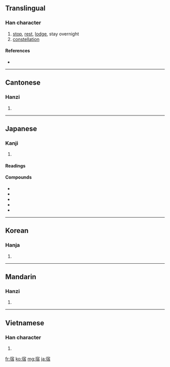 ==Translingual==

===Han character===
{{Han char|rn=40|rad=宀|as=08|sn=11|four=3026<sub>1</sub>|canj=十人一日 (JOMA)}}

# [[stop]], [[rest]], [[lodge]], stay overnight
# [[constellation]]

====References====
* {{Han ref|kx=0287.130|dkj=07195|dj=0568.210|hdz=20938.100|uh=5BBF|ud=23487|bh=B14A|bd=45386}}

----

==Cantonese==

===Hanzi===
{{yue-hanzi|jyut=|y=suk1}}

# {{defn|Cantonese|sort=宀08}}

----

==Japanese==

===Kanji===
{{ja-kanji|grade=3|rs=宀08}}

# {{defn|Japanese}}

====Readings====
{{ja-readings
|on=[[しゅく]] (shuku), [[しゅう]] (shū)
|kun=[[やどる]] (yadoru), [[やど]] (yado)}}

====Compounds====
* {{term|民宿||traditional Japanese budget inn|tr=みんしゅく, minshuku|sc=Jpan|lang=ja}}
* {{term|新宿||[[Shinjuku]]|tr=しんじゅく, shinjuku|sc=Jpan|lang=ja}}
* {{term|宿題||[[homework]]|tr=しゅくだい, shukudai|sc=Jpan|lang=ja}}
* {{term|宿命||[[destiny]]; [[fate]]|tr=しゅくめい, shukumei|sc=Jpan|lang=ja}}
* {{term|宿泊||[[lodging]]|tr=しゅくはく, shukuhaku|sc=Jpan|lang=ja}}

----

==Korean==

===Hanja===
{{ko-hanja|hangeul=[[숙]], [[수]]|rv=suk, su|mr=suk, su}}

# {{defn|Korean|sort=宀08}}

----

==Mandarin==

===Hanzi===
{{cmn-hanzi|pin=[[sù]] ([[su4]]), [[xiǔ]] ([[xiu3]]), [[xiù]] ([[xiu4]])|wg=su<sup>4</sup>, hsiu<sup>3</sup>, hsiu<sup>4</sup>}}

# {{defn|Mandarin|sort=宀08}}

----

==Vietnamese==

===Han character===
{{vi-hantu|[[túc]], [[tú]]|rs=宀08}}

# {{defn|Vietnamese|sort=宀08}}

[[fr:宿]]
[[ko:宿]]
[[mg:宿]]
[[ja:宿]]